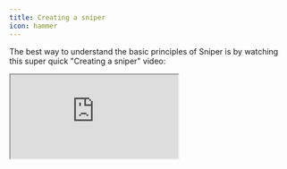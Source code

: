 ```yaml
---
title: Creating a sniper
icon: hammer
---
```


The best way to understand the basic principles of Sniper is by watching this super quick "Creating a sniper" video:

<div className="relative" style={{ paddingBottom: '64.5933014354067%' }}>
  <iframe
    src="https://www.youtube.com/embed/jp3ggg_42-M"
    allowFullScreen
    className="absolute top-0 left-0 w-full h-full"
  />
</div>
